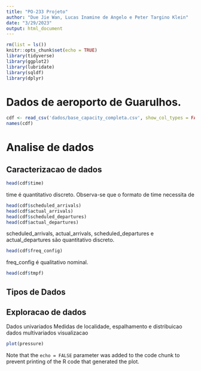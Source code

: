 ---
title: "PO-233 Projeto"
author: "Due Jie Wan, Lucas Inamine de Angelo e Peter Targino Klein"
date: "3/29/2023"
output: html_document
---

```{r setup, include=FALSE}
rm(list = ls())
knitr::opts_chunk$set(echo = TRUE)
library(tidyverse)
library(ggplot2)
library(lubridate)
library(sqldf)
library(dplyr)
```

# Dados de aeroporto de Guarulhos.

```{r Dados e nome de colunas}
cdf <- read_csv('dados/base_capacity_completa.csv', show_col_types = FALSE)
names(cdf)
```

# Analise de dados
## Caracterizacao de dados


```{r time}
head(cdf$time)
```
time é quantitativo discreto.
Observa-se que o formato de time necessita de 

```{r arrivals and departures}
head(cdf$scheduled_arrivals)
head(cdf$actual_arrivals)
head(cdf$scheduled_departures)
head(cdf$actual_departures)
```
scheduled_arrivals, actual_arrivals, scheduled_departures e actual_departures são quantitativo discreto.


```{r freq_config}
head(cdf$freq_config)
```
freq_config é qualitativo nominal.

```{r freq_config}
head(cdf$tmpf)
```


## Tipos de Dados


## Exploracao de dados

Dados univariados
Medidas de localidade, espalhamento e distribuicao
dados multivariados
visualizacao


```{r pressure, echo=FALSE}
plot(pressure)
```

Note that the `echo = FALSE` parameter was added to the code chunk to prevent printing of the R code that generated the plot.

